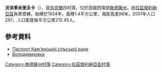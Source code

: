 {{coord|46|49|2|N|30|4|26|E|scale:30000|display=title}}

'''沃洛季米里夫卡'''（{{lang-uk|Володимирівка}}），是[[烏克蘭|烏克蘭]]的村落，位於該國西南部[[敖德薩州|敖德薩州]]，由[[拉茲傑利納亞區|拉茲傑利納亞區]]負責管轄，始建於1924年，面積1.4平方公里，海拔高度96米，2001年人口297，人口密度每平方公里212.45人。

==參考資料==
*[http://rozdilna-rda.odessa.gov.ua/files/rozdilna-rda/files/PASPORT/kamyanka.pdf Паспорт Кам'янської сільської ради] {{Wayback|url=http://rozdilna-rda.odessa.gov.ua/files/rozdilna-rda/files/PASPORT/kamyanka.pdf |date=20201113142934 }}
* [http://w1.c1.rada.gov.ua/pls/z7502/A005?rf7571=23054 Володимирівка]

{{DEFAULTSORT:Володимирівка}}
[[Category:敖德薩州村落|Category:敖德薩州村落]]
[[Category:拉茲傑利納亞區村落|Category:拉茲傑利納亞區村落]]


{{Odessa-geo-stub}}